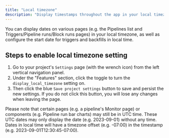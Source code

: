 ```yaml
---
title: "Local timezone"
description: "Display timestamps throughout the app in your local timezone."
---
```


You can display dates on various pages (e.g. the Pipelines list and
Triggers/Pipeline runs/Block runs pages) in your local timezone, as
well as configure the start date for triggers and backfills in local
time.

## Steps to enable local timezone setting

1. Go to your project's `Settings` page (with the wrench icon) from the
left vertical navigation panel.
2. Under the "Features" section, click the toggle to turn the `display_local_timezone`
setting on.
3. Then click the blue `Save project settings` button to save and persist the
new settings. If you do not click this button, you will lose any changes when
leaving the page.

<Info>
  Please note that certain pages (e.g. a pipeline's Monitor page) or components
  (e.g. Pipeline run bar charts) may still be in UTC time. These UTC dates may
  only display the date (e.g. 2023-09-01) without any time. Dates in local time
  will have a timezone offset (e.g. -07:00) in the timestamp (e.g.
  2023-09-01T12:30:45-07:00).
</Info>
